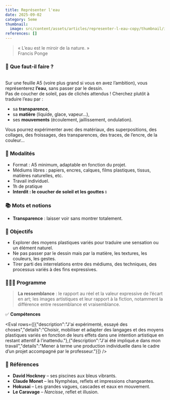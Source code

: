 ```yaml
---
title: Représenter l'eau
date: 2025-09-02
category: 5eme
thumbnail:
  image: src/content/assets/articles/representer-l-eau-copy/thumbnail/image.webp
references: []
---
```

> « L’eau est le miroir de la nature. »\
> Francis Ponge

### 🤨 **Que faut-il faire ?**

\
Sur une feuille A5 (voire plus grand si vous en avez l’ambition), vous représenterez **l’eau**, sans passer par le dessin.\
Pas de coucher de soleil, pas de clichés attendus ! Cherchez plutôt à traduire l’eau par :

* sa **transparence**,
* sa **matière** (liquide, glace, vapeur…),
* ses **mouvements** (écoulement, jaillissement, ondulation).

Vous pourrez expérimenter avec des matériaux, des superpositions, des collages, des froissages, des transparences, des traces, de l’encre, de la couleur…

### 🧐 **Modalités**

* Format : A5 minimum, adaptable en fonction du projet.
* Médiums libres : papiers, encres, calques, films plastiques, tissus, matières naturelles, etc.
* Travail individuel.
* 1h de pratique
* **Interdit : le coucher de soleil et les gouttes 💧**

### 📚 **Mots et notions**

* **Transparence** : laisser voir sans montrer totalement.

### 🏁 **Objectifs**

* Explorer des moyens plastiques variés pour traduire une sensation ou un élément naturel.
* Ne pas passer par le dessin mais par la matière, les textures, les couleurs, les gestes.
* Tirer parti des interrelations entre des médiums, des techniques, des processus variés à des fins expressives.

### 👩🏼‍🏫 **Programme**

> **La ressemblance** : le rapport au réel et la valeur expressive de l’écart en art; les images artistiques et leur rapport à la fiction, notamment la différence entre ressemblance et vraisemblance.

✅ **Compétences**

<Eval rows={[{"description":"J'ai expérimenté, essayé des choses","details":"Choisir, mobiliser et adapter des langages et des moyens plastiques variés en fonction de leurs effets dans une intention artistique en restant attentif à l’inattendu."},{"description":"J'ai été impliqué.e dans mon travail","details":"Mener à terme une production individuelle dans le cadre d’un projet accompagné par le professeur."}]} />

### 👀 **Références**

* **David Hockney** – ses piscines aux bleus vibrants.
* **Claude Monet** – les Nymphéas, reflets et impressions changeantes.
* **Hokusai** – Les grandes vagues, cascades et eaux en mouvement.
* **Le Caravage** – *Narcisse*, reflet et illusion.
